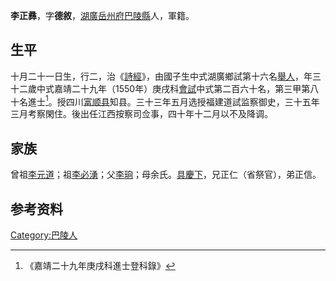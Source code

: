 {{明清人物信息框
| 姓名 = 李正彞
| 原名 =
| 圖片名稱= 
| 圖片大小 =
| 圖片說明 = 
| 最高職務 =
| 國家 = 大明 
| 爵位 =
| 籍貫 = [[湖廣|湖廣]][[岳州府|岳州府]][[巴陵縣|巴陵縣]]
| 族裔 = 
| 字號 = 
| 諡號 =
| 出生日期 = 十月二十一日
| 出生地點 = 
| 逝世日期 = 卒年不詳 
| 逝世地點 =
| 墓葬 =
| 配偶 = 趙氏
| 親屬 =
| 出身 =
* 嘉靖二十九年庚戌科同進士出身
| 經歷 =
| 著作 = 
}}
'''李正彞'''{{BD|1519年||？年||}}，字'''德敘'''，[[湖廣|湖廣]][[岳州府|岳州府]][[巴陵縣|巴陵縣]]人，軍籍。

==生平==
十月二十一日生，行二，治《[[詩經|詩經]]》，由國子生中式湖廣鄉試第十六名[[舉人|舉人]]，年三十二歲中式嘉靖二十九年（1550年）庚戌科[[會試|會試]]中式第二百六十名，第三甲第八十名進士<ref>《嘉靖二十九年庚戌科進士登科錄》</ref>。授四川[[富顺县|富顺县]]知县。三十三年五月选授福建道試监察御史，三十五年三月考察閑住。後出任江西按察司佥事，四十年十二月以不及降调。

==家族== 
曾祖[[李元道|李元道]]；祖[[李必湧|李必湧]]；父[[李珦|李珦]]；母余氏。[[具慶下|具慶下]]，兄正仁（省祭官），弟正信。

== 参考资料 ==
{{reflist}}

{{嘉靖二十九年庚戌科殿试金榜}}

{{Authority control}}
{{DEFAULTSORT:}}
[[Category:巴陵人|Category:巴陵人]]


{{明朝人物小作品}}